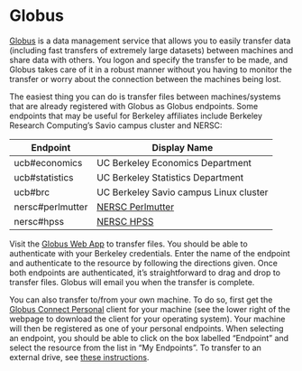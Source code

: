 # Globus

[Globus](https://app.globus.org) is a data management service that
allows you to easily transfer data (including fast transfers of
extremely large datasets) between machines and share data with others.
You logon and specify the transfer to be made, and Globus takes care of
it in a robust manner without you having to monitor the transfer or
worry about the connection between the machines being lost.

The easiest thing you can do is transfer files between machines/systems
that are already registered with Globus as Globus endpoints. Some
endpoints that may be useful for Berkeley affiliates include Berkeley
Research Computing's Savio campus cluster and NERSC:

<table>
<thead>
<tr class="header">
<th>Endpoint</th>
<th>Display Name</th>
</tr>
</thead>
<tbody>
<tr class="odd">
<td>ucb#economics</td>
<td>UC Berkeley Economics Department</td>
</tr>
<tr class="even">
<td>ucb#statistics</td>
<td>UC Berkeley Statistics Department</td>
</tr>
<tr class="odd">
<td>ucb#brc</td>
<td>UC Berkeley Savio campus Linux cluster</td>
</tr>
<tr class="even">
<td>nersc#perlmutter</td>
<td><a href="http://www.nersc.gov/users/computational-systems/cori/">NERSC Perlmutter</a></td>
</tr>
<tr class="odd">
<td>nersc#hpss</td>
<td><a href="http://www.nersc.gov/users/storage-and-file-systems/hpss/">NERSC HPSS</a></td>
</tr>
</tbody>
</table>

Visit the [Globus Web App](https://app.globus.org) to transfer files.
You should be able to authenticate with your Berkeley credentials. Enter
the name of the endpoint and authenticate to the resource by following
the directions given. Once both endpoints are authenticated, it's
straightforward to drag and drop to transfer files. Globus will email
you when the transfer is complete.

You can also transfer to/from your own machine. To do so, first get the
[Globus Connect
Personal](https://www.globus.org/globus-connect-personal) client for
your machine (see the lower right of the webpage to download the client
for your operating system). Your machine will then be registered as one
of your personal endpoints. When selecting an endpoint, you should be
able to click on the box labelled "Endpoint" and select the resource
from the list in "My Endpoints". To transfer to an external drive, see
[these
instructions](https://docs.globus.org/faq/globus-connect-endpoints/#does_globus_recognize_a_usb_external_drive_on_my_laptop_as_part_of_an_endpoint).


